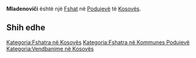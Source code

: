 {{Fshat në Kosovës
 | Emri                = Mladenoviči
| srp_N_name = Mladenoviči
| srp_N_FULL_NAME_RO = Mladenoviči
| srp_N_FULL_NAME_ND_RO = Mladenovici
| srp_N_SORT_NAME_RG = MLADENOVICI
| srp_N_FULL_NAME_RG = Mladenoviči
| srp_N_FULL_NAME_ND_RG = Mladenovici

 | Emri (Rasa dhanore) = 
 | Figura              = 
 | Shteti              = Kosovo
 | Komuna              = Podujevë
 | Kodi postar         = 
 | Sipërfaqja          = 

 | Popullsia           = 

 | Regj. i popullsisë  = 
 | Dend. e popullsisë  = 
 | Faqja zyrtare       = 
 <!--- Koordinatat ----> 
 | Gjerësia            = 42.879858
 | Gjatësia            = 21.140737
 | Lartësia            = 
}}
'''Mladenoviči''' është një [[Fshat]] në [[Podujevë]] të [[Kosovës]].

<!-- == Gjeografia == -->
<!-- == Historia == -->
<!-- == Demografia == -->
== Shih edhe ==
{{Komuna Podujevë}}
{{Kosovo-Administrata-Cung}}

[[Kategoria:Fshatra në Kosovës]]
[[Kategoria:Fshatra në Kommunes Podujevë]]
[[Kategoria:Vendbanime në Kosovës]]